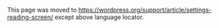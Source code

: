 {{Languages|
{{en|Settings Reading Screen}}
{{ja|Settings Reading SubPanel}}
{{pt-br|Sub-Painel Leitura}}
{{zh-cn|设置 阅读页面}}
}}
This page was moved to https://wordpress.org/support/article/settings-reading-screen/ except above language locator.
<!--
==Settings &rarr; Reading==

The options in the [[Settings Reading Screen]] are few in number, but still important.  You can decide if you want [[Posts Add New_Screen|posts]] or a "static" [[Pages|Page]] displayed as your blog's front (main) page. You can also adjust how many posts are displayed on that main page. In addition, you can adjust [[Glossary#Feed|syndication feed]] features to determine how the information from your site is sent to a reader's web browser or other applications.

Back to [[Administration Screens]].

==Reading Settings==

[[Image:options-reading.png||400px|right|Settings Reading Screen]]

; Front page displays: Use this setting to determine if your posts or a "static" [[Pages|Page]] displays as your blog's front (main) page.  This setting displays only if you have one or more [[Pages]] defined. Please note: static front page plugins and other 'posts display' control/restriction plugins may affect how these features work!  
:* '''Your latest posts''' - Check this radio button so your latest posts are displayed on the blog's front page.  Remember, the number of posts you display is controlled by the "Blog pages show at most" setting.   
:* '''A static page (select below)''' - Check this radio button to cause a "static" [[Pages|Page]] to be displayed as your blog's front page.  At the same time, choose the Page that will display your actual Posts.  The Front page and Posts page cannot be the same value.  
::*'''Front page''' - In the drop-down box, select the actual [[Pages|Page]] that you want displayed as your front page. If you do not select a choice here, then effectively your blog will show your posts on both the blog's front page and on the '''Posts page''' you specify. If you would like to create a static home page template file, '''do not''' name it <tt>home.php</tt>, otherwise you will encounter problems when you try to view the "blog"/"posts" section of your site. To get around this, just name it anything but <tt>home.php</tt>, for example, <tt>myhome.php</tt> 
::*'''Posts page''' - In the drop-down box, select the name of the [[Pages|Page]] that will now contain your Posts.  If you do not select a Page here, your Posts will only be accessible via other navigation features such as category, calendar, or archive links.  Even if the selected Page is password protected, visitors will NOT be prompted for a password when viewing the Posts Page.  Also, any Template assigned to the Page will be ignored and the theme's ''index.php'' (or ''home.php'' if it exists) will control the display of the posts.
:: See [[Creating a Static Front Page]] for more detail.

;Blog pages show at most :
:*'''[X] posts''' -  Enter the number of posts to be displayed, per page, on your site.

;Syndication feeds show the most recent :
:* '''[X] posts''' -  Enter the number of posts people will see when they download one of your site's feeds.
;For each article in a feed, show :  Determines whether or not the feed will include the full article or just a summary.
:*'''Full text''' - Click this radio button to include the full content of each post.
:*'''Summary''' - Click this radio button to include a summary of the post. This could save bandwidth.

;Encoding for pages and feeds ''(Removed as of [[Version 3.5|Version 3.5.0]])'':  Enter the character encoding to set the choice of languages in which you, the other authors, and your commenters, can write.  The default (and safe choice) is "UTF-8" (see [[Glossary#Unicode|Unicode]]), as that encoding supports a wide variety of languages.  If you wish to use some other character encoding (for example you have imported or will import articles written using a different character encoding) then specify that here.  Caution should be used when changing this field as it may change the way information is displayed on your blog.  For a more in depth article on character encoding see [[Wikipedia:Character encoding]].

;Search Engine Visibility ''(New as of [[Version 3.5|Version 3.5.0]])'': Note: the Settings → Privacy screen has been removed from WordPress as of [[Version 3.5|Version 3.5.0]]).
Check the ''Discourage search engines from indexing this site'' box to ask search engines not to index this site. When the option is checked, the following happens:

::* Causes "<meta name='robots' content='noindex,nofollow' />" to be generated into the <head> </head> section (if wp_head is used) of your site's source, causing search engine spiders to ignore your site. 
::* Causes hits to robots.txt to send back:
:::User-agent: *
:::Disallow: /

::: '''Note:''' The above only works if WordPress is installed in the site root and no robots.txt exists.

::* Stops pings to ping-o-matic and any other RPC ping services specified in the [[Settings_Writing_Screen#Update_Services|Update Services]] of [[Administration_Screens|Administration]] > [[Administration_Screens#Writing|Settings]] > [[Settings_Writing_Screen|Writing]]. This works by having the function <tt>privacy_ping_filter()</tt> remove the sites to ping from the list. This filter is added by having <tt>add_filter('option_ping_sites','privacy_ping_filter');</tt> in the default-filters. When the <tt>generic_ping</tt> function attempts to get the "ping_sites" option, this filter blocks it from returning anything.

::* Hides the [[Settings_Writing_Screen#Update_Services|Update Services]] option entirely on the [[Administration_Screens|Administration]] > [[Administration_Screens#Writing|Settings]] > [[Settings_Writing_Screen|Writing]] screen with the message "WordPress is not notifying any Update Services because of your blog's privacy settings."

::* Allows normal visitors.

: *Note: ''Neither of these options blocks access to your site — it is up to search engines to honor your request.''



===Save Changes===
:Click the '''Save Changes''' button to ensure any changes you have made to your Settings are saved to your database. Once you click the button, a confirmation text box will appear at the top of the page telling you your settings have been saved.

== Changelog ==
* [[Version_3.5|3.5]] : Charset encoding option removed (defaults to UTF-8), Search Engine Visibility option moved from [[Settings Privacy Screen]]

{{Administration Screens Footer}}

[[Category:Administration Screens]]
[[Category:Getting Started]]
[[Category:UI Link]]
-->